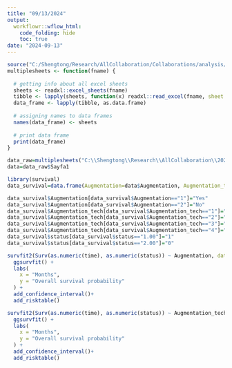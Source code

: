 ```yaml
---
title: "09/13/2024"
output:
  workflowr::wflow_html:
    code_folding: hide
    toc: true
date: "2024-09-13"
---
```



```r
source("C:/Shengtong/Research/AllCollaboration/Collaborations/analysis/Rfunctions.R")
multiplesheets <- function(fname) {
   
  # getting info about all excel sheets
  sheets <- readxl::excel_sheets(fname)
  tibble <- lapply(sheets, function(x) readxl::read_excel(fname, sheet = x))
  data_frame <- lapply(tibble, as.data.frame)
    
  # assigning names to data frames
  names(data_frame) <- sheets
    
  # print data frame
  print(data_frame)
}
```


```r
data_raw=multiplesheets("C:\\Shengtong\\Research\\AllCollaboration\\2024\\202409\\Tatli\\Data_Dr.Tatli.xlsx")
data=data_raw$Sayfa1
```


```r
library(survival)
data_survival=data.frame(Augmentation=data$Augmentation, Augmentation_tech=data$`Augmentation tech`, time=data$`Follow up`, status=data$Failure)

data_survival$Augmentation[data_survival$Augmentation=="1"]="Yes"
data_survival$Augmentation[data_survival$Augmentation=="2"]="No"
data_survival$Augmentation_tech[data_survival$Augmentation_tech=="1"]="GBR"
data_survival$Augmentation_tech[data_survival$Augmentation_tech=="2"]="Split"
data_survival$Augmentation_tech[data_survival$Augmentation_tech=="3"]="Onlay"
data_survival$Augmentation_tech[data_survival$Augmentation_tech=="4"]="Control"
data_survival$status[data_survival$status=="1.00"]="1"
data_survival$status[data_survival$status=="2.00"]="0"
```




```r
survfit2(Surv(as.numeric(time), as.numeric(status)) ~ Augmentation, data = data_survival) %>% 
  ggsurvfit() +
  labs(
    x = "Months",
    y = "Overall survival probability"
  ) +
  add_confidence_interval()+
  add_risktable()
```



```r
survfit2(Surv(as.numeric(time), as.numeric(status)) ~ Augmentation_tech, data = data_survival) %>% 
  ggsurvfit() +
  labs(
    x = "Months",
    y = "Overall survival probability"
  ) +
  add_confidence_interval()+
  add_risktable()
```